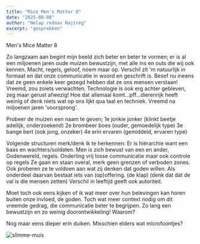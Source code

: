 ```yaml
---
title: "Mice Men's Matter 8"
date: "2025-08-08"
author: "Nelap rednav Najtreg"
excerpt: "gesprekken"
---
```

Men's Mice Matter 8

Zo langzaam aan begint mijn beeld zich beter en beter te vormen; er is al een miljoenen jaren oude muizen bewustzijn, met alle ins en outs die wij ook kennen. Macht, regels, geloof, noem maar op. Verschil zit 'm natuurlijk in formaat en dat onze communicatie in woord en geschrift is. Besef nu ineens dat ze geen enkele keer gezegd hebben dat ze ons mensen verstaan! Vreemd, zou zoiets verwachten. Technologie is ook erg achter gebleven, zeg maar gerust afwezig! Hoe dat allemaal komt...pff...dierenrijk heeft weinig of denk niets wat op ons lijkt qua taal en techniek. Vreemd na miljoenen jaren 'voorsprong'.

Probeer de muizen een naam te geven;
1e jonkie jonker (klinkt beetje adellijk, onderzoekend)
2e brombeer boes (ouder, gemoedelijk type)
3e bange bert (ook jong, onzeker)
4e erin ervaren (gemiddeld, ervaren type)

Volgende structuren merk/denk ik te herkennen:
Er is hiërarchie want een baas en wachters/soldaten.
Men is zich bewust van een en ander, Godenwereld, regels.
Onderling vrij losse communicatie maar ook controle op regels
Ze gaan en staan overal, merk geen grenzen of verboden zones.
Ook proberen ze te voldoen aan wat zij denken dat goden willen.
Als onderdeel daarvan bestaat iets van (op)offering. (de klap)
(denk dat dat de val is die mensen zetten)
Verschil in leeftijd geeft ook autoriteit.

Moet toch ook eens kijken of ik wat meer over hun belevingen kan horen buiten onze invloed, de goden. Toch wat meer context nodig om dit vreemde gedrag, die communicatie beter te begrijpen. Zo lang een bewustzijn en zo weinig doorontwikkeling! Waarom?

Nog maar eens dieper erin duiken. Misschien elders wat microfoontjes?

![slimme-muis](/1muis-smart79.jpg)